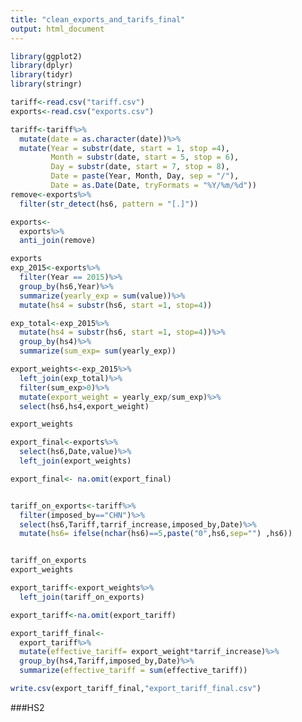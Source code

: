 ```yaml
---
title: "clean_exports_and_tarifs_final"
output: html_document
---
```


```r
library(ggplot2)
library(dplyr)
library(tidyr)
library(stringr)
```

```r
tariff<-read.csv("tariff.csv")
exports<-read.csv("exports.csv")
```


```r
tariff<-tariff%>%
  mutate(date = as.character(date))%>%
  mutate(Year = substr(date, start = 1, stop =4),
         Month = substr(date, start = 5, stop = 6),
         Day = substr(date, start = 7, stop = 8),
         Date = paste(Year, Month, Day, sep = "/"),
         Date = as.Date(Date, tryFormats = "%Y/%m/%d"))
remove<-exports%>%
  filter(str_detect(hs6, pattern = "[.]"))

exports<-
  exports%>%
  anti_join(remove)

exports
exp_2015<-exports%>%
  filter(Year == 2015)%>%
  group_by(hs6,Year)%>%
  summarize(yearly_exp = sum(value))%>%
  mutate(hs4 = substr(hs6, start =1, stop=4))

exp_total<-exp_2015%>%
  mutate(hs4 = substr(hs6, start =1, stop=4))%>%
  group_by(hs4)%>%
  summarize(sum_exp= sum(yearly_exp))
```

```r
export_weights<-exp_2015%>%
  left_join(exp_total)%>%
  filter(sum_exp>0)%>%
  mutate(export_weight = yearly_exp/sum_exp)%>%
  select(hs6,hs4,export_weight)

export_weights
```

```r
export_final<-exports%>%
  select(hs6,Date,value)%>%
  left_join(export_weights)

export_final<- na.omit(export_final)


tariff_on_exports<-tariff%>%
  filter(imposed_by=="CHN")%>%
  select(hs6,Tariff,tarrif_increase,imposed_by,Date)%>%
  mutate(hs6= ifelse(nchar(hs6)==5,paste("0",hs6,sep="") ,hs6))


tariff_on_exports
export_weights

export_tariff<-export_weights%>%
  left_join(tariff_on_exports)

export_tariff<-na.omit(export_tariff)

export_tariff_final<-
  export_tariff%>%
  mutate(effective_tariff= export_weight*tarrif_increase)%>%
  group_by(hs4,Tariff,imposed_by,Date)%>%
  summarize(effective_tariff = sum(effective_tariff))
```

```r
write.csv(export_tariff_final,"export_tariff_final.csv")
```

###HS2







